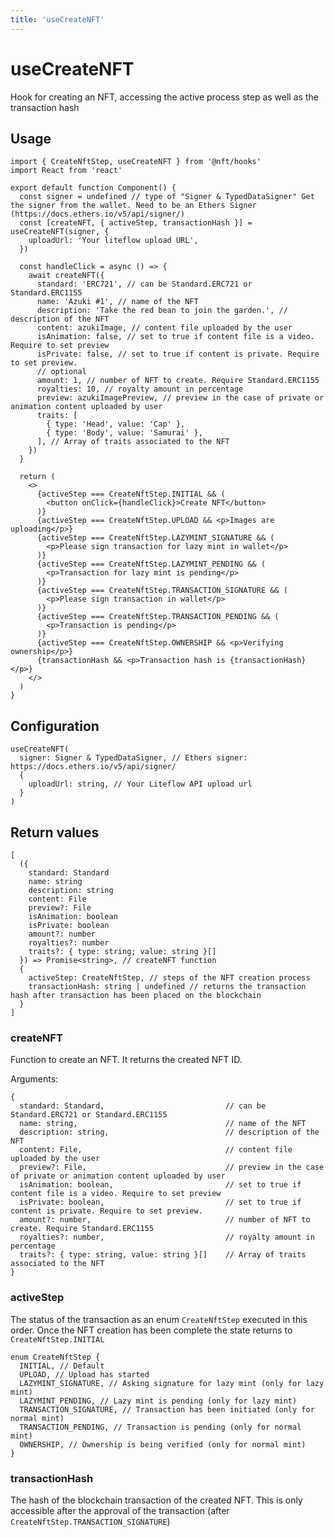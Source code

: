 ```yaml
---
title: 'useCreateNFT'
---
```


# useCreateNFT

Hook for creating an NFT, accessing the active process step as well as the transaction hash

## Usage

```tsx
import { CreateNftStep, useCreateNFT } from '@nft/hooks'
import React from 'react'

export default function Component() {
  const signer = undefined // type of "Signer & TypedDataSigner" Get the signer from the wallet. Need to be an Ethers Signer (https://docs.ethers.io/v5/api/signer/)
  const [createNFT, { activeStep, transactionHash }] = useCreateNFT(signer, {
    uploadUrl: 'Your liteflow upload URL',
  })

  const handleClick = async () => {
    await createNFT({
      standard: 'ERC721', // can be Standard.ERC721 or Standard.ERC1155
      name: 'Azuki #1', // name of the NFT
      description: 'Take the red bean to join the garden.', // description of the NFT
      content: azukiImage, // content file uploaded by the user
      isAnimation: false, // set to true if content file is a video. Require to set preview
      isPrivate: false, // set to true if content is private. Require to set preview.
      // optional
      amount: 1, // number of NFT to create. Require Standard.ERC1155
      royalties: 10, // royalty amount in percentage
      preview: azukiImagePreview, // preview in the case of private or animation content uploaded by user
      traits: [
        { type: 'Head', value: 'Cap' },
        { type: 'Body', value: 'Samurai' },
      ], // Array of traits associated to the NFT
    })
  }

  return (
    <>
      {activeStep === CreateNftStep.INITIAL && (
        <button onClick={handleClick}>Create NFT</button>
      )}
      {activeStep === CreateNftStep.UPLOAD && <p>Images are uploading</p>}
      {activeStep === CreateNftStep.LAZYMINT_SIGNATURE && (
        <p>Please sign transaction for lazy mint in wallet</p>
      )}
      {activeStep === CreateNftStep.LAZYMINT_PENDING && (
        <p>Transaction for lazy mint is pending</p>
      )}
      {activeStep === CreateNftStep.TRANSACTION_SIGNATURE && (
        <p>Please sign transaction in wallet</p>
      )}
      {activeStep === CreateNftStep.TRANSACTION_PENDING && (
        <p>Transaction is pending</p>
      )}
      {activeStep === CreateNftStep.OWNERSHIP && <p>Verifying ownership</p>}
      {transactionHash && <p>Transaction hash is {transactionHash}</p>}
    </>
  )
}
```

## Configuration

```tsx
useCreateNFT(
  signer: Signer & TypedDataSigner, // Ethers signer: https://docs.ethers.io/v5/api/signer/
  {
    uploadUrl: string, // Your Liteflow API upload url
  }
)
```

## Return values

```tsx
[
  ({
    standard: Standard
    name: string
    description: string
    content: File
    preview?: File
    isAnimation: boolean
    isPrivate: boolean
    amount?: number
    royalties?: number
    traits?: { type: string; value: string }[]
  }) => Promise<string>, // createNFT function
  {
    activeStep: CreateNftStep, // steps of the NFT creation process
    transactionHash: string | undefined // returns the transaction hash after transaction has been placed on the blockchain
  }
]
```

### createNFT

Function to create an NFT. It returns the created NFT ID.

Arguments:

```tsx
{
  standard: Standard,                           // can be Standard.ERC721 or Standard.ERC1155
  name: string,                                 // name of the NFT
  description: string,                          // description of the NFT
  content: File,                                // content file uploaded by the user
  preview?: File,                               // preview in the case of private or animation content uploaded by user
  isAnimation: boolean,                         // set to true if content file is a video. Require to set preview
  isPrivate: boolean,                           // set to true if content is private. Require to set preview.
  amount?: number,                              // number of NFT to create. Require Standard.ERC1155
  royalties?: number,                           // royalty amount in percentage
  traits?: { type: string, value: string }[]    // Array of traits associated to the NFT
}
```

### activeStep

The status of the transaction as an enum `CreateNftStep` executed in this order. Once the NFT creation has been complete the state returns to `CreateNftStep.INITIAL`

```tsx
enum CreateNftStep {
  INITIAL, // Default
  UPLOAD, // Upload has started
  LAZYMINT_SIGNATURE, // Asking signature for lazy mint (only for lazy mint)
  LAZYMINT_PENDING, // Lazy mint is pending (only for lazy mint)
  TRANSACTION_SIGNATURE, // Transaction has been initiated (only for normal mint)
  TRANSACTION_PENDING, // Transaction is pending (only for normal mint)
  OWNERSHIP, // Ownership is being verified (only for normal mint)
}
```

### transactionHash

The hash of the blockchain transaction of the created NFT. This is only accessible after the approval of the transaction (after `CreateNftStep.TRANSACTION_SIGNATURE`)
